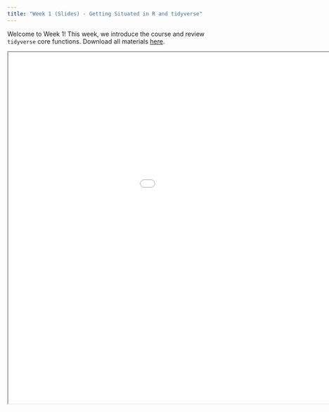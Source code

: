 ```yaml
---
title: "Week 1 (Slides) - Getting Situated in R and tidyverse"
---
```


Welcome to Week 1! This week, we introduce the course and review `tidyverse` core functions. Download all materials [here](https://github.com/emoriebeck/psc290-dataviz-WQ25/raw/refs/heads/main/workshops/01-week1-intro/02-code/week-1-slides.zip).

<div>

<iframe class="slide-deck" src="/slides/01-week1-slides-code.html" width="1200" height="800">

</iframe>

</div>
